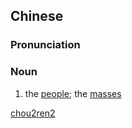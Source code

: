 ==Chinese==
{{zh-forms}}

===Pronunciation===
{{zh-pron
|m=chóurén
|cat=n
}}

===Noun===
{{zh-noun}}

# {{lb|zh|archaic}} the [[people]]; the [[masses]]

[[Category:Mandarin archaic terms|chou2ren2]]